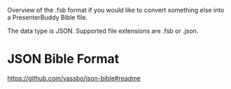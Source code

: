 Overview of the .fsb format if you would like to convert something else into a PresenterBuddy Bible file.

The data type is JSON. Supported file extensions are .fsb or .json.

# JSON Bible Format

https://github.com/vassbo/json-bible#readme